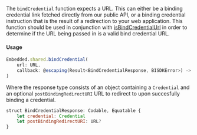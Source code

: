 The `bindCredential` function expects a URL. This can either be a binding credential link fetched directly from our public API, or a binding credential instruction that is the result of a redirection to your web application. This function should be used in conjunction with [isBindCredentialUrl](#bind-credential-url-validation) in order to determine if the URL being passed in is a valid bind credential URL.

#### Usage

```javascript
Embedded.shared.bindCredential(
    url: URL,
    callback: @escaping(Result<BindCredentialResponse, BISDKError>) -> Void
)
```

Where the response type consists of an object containing a `Credential` and an optional `postBindingRedirectURI` URL to redirect to upon succesfully binding a credential.

```javascript
struct BindCredentialResponse: Codable, Equatable {
    let credential: Credential
    let postBindingRedirectURI: URL?
}
```
